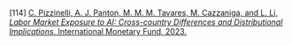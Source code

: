 \[114\]	[C. Pizzinelli, A. J. Panton, M. M. M. Tavares, M. Cazzaniga, and L. Li, *Labor Market Exposure to AI: Cross-country Differences and Distributional Implications*. International Monetary Fund, 2023\.](http://paperpile.com/b/Lj1YHA/GXYT8)